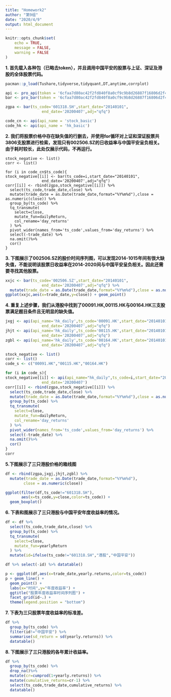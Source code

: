```yaml
---
title: "Homework2"
author: "第9组"
date: "2020/4/9"
output: html_document
---
```


```r
knitr::opts_chunk$set(
	echo = TRUE,
	message = FALSE,
	warning = FALSE
)
```
**1. 首先载入各种包（已略去token），并且调用中国平安的股票与上证、深证及港股的全体股票代码。**
```r
pacman::p_load(Tushare,tidyverse,tidyquant,DT,anytime,corrplot)
```

```r
api <- pro_api(token = '6cfaa7d80ac42f2fd840f8a0cf9c9b8d26887f16806d2f4162540162')
bar <- pro_bar(token = '6cfaa7d80ac42f2fd840f8a0cf9c9b8d26887f16806d2f4162540162')
```

```r
zgpa <- bar(ts_code='601318.SH',start_date="20140101",
                end_date='20200407',adj="qfq")

code_cn <- api(api_name = 'stock_basic')
code_hk <- api(api_name = 'hk_basic')
```
**2. 我们将股票价格中存在缺失值的行删去，并使用for循环对上证和深证股票共3806支股票进行检索，发现只有002506.SZ的日收益率与中国平安呈负相关。由于耗时较长，此处仅展示代码，不再运行。**
```
stock_negative <- list()
corr <- list()

for (i in code_cn$ts_code){
stock_negative[[i]] <- bar(ts_code=i,start_date="20140101",
                end_date='20200407',adj="qfq")
corr[[i]] <- rbind(zgpa,stock_negative[[i]]) %>%
  select(ts_code,trade_date,close) %>% 
  mutate(trade_date = as.Date(trade_date,format="%Y%m%d"),close = as.numeric(close)) %>% 
  group_by(ts_code) %>%
  tq_transmute(
    select=close,
    mutate_fun=dailyReturn,
    col_rename='day_returns'
  ) %>% 
  pivot_wider(names_from='ts_code',values_from='day_returns') %>%
  select(-trade_date) %>%
  na.omit()%>%
  cor()
}
```
**3. 下图展示了002506.SZ的股价时间序列图，可以发现2014-1015年间有很大缺失值，不能说明该股票日收益率在2014-2020间与中国平安呈负相关。因此还需要寻找其他股票。**
```r
xxjc <- bar(ts_code='002506.SZ',start_date="20140101",
                end_date='20200407',adj="qfq") %>%
  mutate(trade_date = as.Date(trade_date,format="%Y%m%d"),close = as.numeric(close))
ggplot(xxjc,aes(x=trade_date,y=close)) + geom_point()
```

**4. 重复上述步骤，我们从港股中找到了00091.HK,00115.HK与00164.HK三支股票满足题目条件且无明显的缺失值。**
```r
jxgj <- api(api_name='hk_daily',ts_code='00091.HK',start_date="20140101",
                end_date='20200407',adj="qfq")
jhjt <- api(api_name='hk_daily',ts_code='00115.HK',start_date="20140101",
                end_date='20200407',adj="qfq")
zgbl <- api(api_name='hk_daily',ts_code='00164.HK',start_date="20140101",
                end_date='20200407',adj="qfq")
```
```r
stock_negative <- list()
corr <- list()
code_s <- c("00091.HK","00115.HK","00164.HK")

for (i in code_s){
stock_negative[[i]] <- api(api_name="hk_daily",ts_code=i,start_date="20140101",
                end_date='20200407')
corr[[i]] <- rbind(zgpa,stock_negative[[i]]) %>%
  select(ts_code,trade_date,close) %>% 
  mutate(trade_date = as.Date(trade_date,format="%Y%m%d"),close = as.numeric(close)) %>% 
  group_by(ts_code) %>%
  tq_transmute(
    select=close,
    mutate_fun=dailyReturn,
    col_rename='day_returns'
  ) %>% 
  pivot_wider(names_from='ts_code',values_from='day_returns') %>%
  select(-trade_date) %>%
  na.omit()%>%
  cor()
}
corr
```

**5.下图展示了三只港股价格的箱线图**
```r
df <- rbind(zgpa,jxgj,jhjt,zgbl) %>% 
  mutate(trade_date = as.Date(trade_date,format="%Y%m%d"),
        close = as.numeric(close))

ggplot(filter(df,ts_code!="601318.SH"),
       aes(x=ts_code,y=close,color=ts_code)) + 
  geom_boxplot()
```

**6. 下表和图展示了三只港股与中国平安年度收益率的情况。**
```r
df <- df %>%
  select(ts_code,trade_date,close) %>% 
  group_by(ts_code) %>%
  tq_transmute(
    select=close,
    mutate_fun=yearlyReturn
  ) %>%
  mutate(id=ifelse(ts_code!="601318.SH","港股","中国平安"))

df %>% select(-id) %>% datatable()

p <- ggplot(df,aes(x=trade_date,yearly.returns,color=ts_code))
p + geom_line() + 
  geom_point() +
  labs(x="时间",y="年度收益率") +
  ggtitle("股票年度收益率时间序列图") + 
  facet_grid(id~.) +
  theme(legend.position = "bottom")
```

**7. 下表为三只股票年度收益率的标准差。**
```r
df %>%
  group_by(ts_code) %>%
  filter(id!="中国平安") %>%
  summarise(sd_return = sd(yearly.returns)) %>%
  datatable()
```

**8. 下图展示了三只港股的各年累计收益率。**
```r
df %>%
  group_by(ts_code) %>%
  drop_na()%>%
  mutate(cr=cumprod(1+yearly.returns)) %>%
  mutate(cumulative_returns=cr-1) %>%
  select(ts_code,trade_date,cumulative_returns) %>%
  datatable()

```


